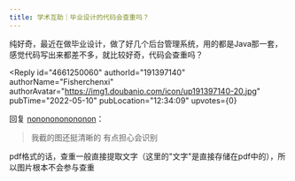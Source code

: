 ```yaml
---
title: 学术互助｜毕业设计的代码会查重吗？
---
```



<Forum groupName="今天你写bug了么?" groupUrl="https://www.douban.com/group/a_bug/" archivedAt="2025-05-16T16:32:52.573Z">
  <Post
    id="209433610"
    title="学术互助｜毕业设计的代码会查重吗？"
    url="https://www.douban.com/group/topic/209433610/?_spm_id=MTk0MDQ0NTk4"
    pubTime="2022-05-10"
    highlightUserId="191397140"
  >
纯好奇，最近在做毕业设计，做了好几个后台管理系统，用的都是Java那一套，感觉代码写出来都差不多，就比较好奇，代码会查重吗？

<Reply
  id="4661250060"
  authorId="191397140"
  authorName="Fisherchenxi"
  authorAvatar="https://img1.doubanio.com/icon/up191397140-20.jpg"
  pubTime="2022-05-10"
  pubLocation="12:34:09"
  upvotes={0}
>
回复 [nononononononon](https://www.douban.com/people/185870387/)：
> 我截的图还挺清晰的 有点担心会识别

pdf格式的话，查重一般直接提取文字（这里的"文字"是直接存储在pdf中的），所以图片根本不会参与查重
</Reply>
  </Post>
</Forum>
